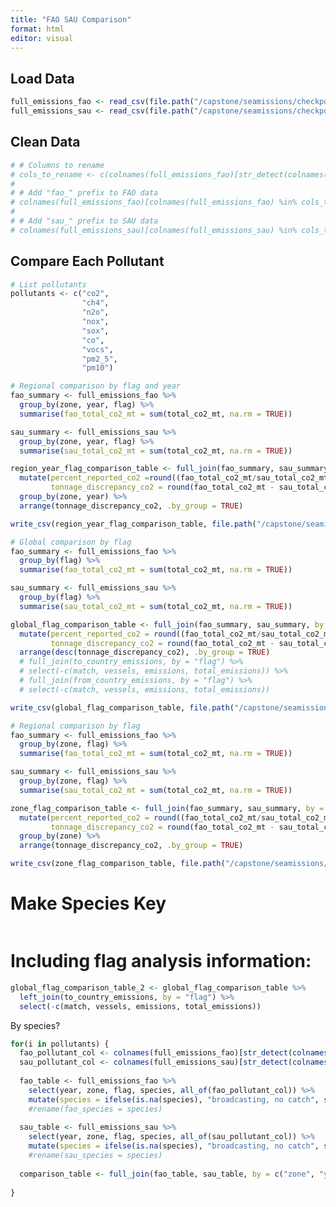 ```yaml
---
title: "FAO SAU Comparison"
format: html
editor: visual
---
```


## Load Data

```r
full_emissions_fao <- read_csv(file.path("/capstone/seamissions/checkpoint/full_emissions_fao.csv"), show_col_types = FALSE)
full_emissions_sau <- read_csv(file.path("/capstone/seamissions/checkpoint/full_emissions_sau.csv"), show_col_types = FALSE)
```

## Clean Data

```r
# # Columns to rename
# cols_to_rename <- c(colnames(full_emissions_fao)[str_detect(colnames(full_emissions_fao), "_mt")])
# 
# # Add "fao_" prefix to FAO data
# colnames(full_emissions_fao)[colnames(full_emissions_fao) %in% cols_to_rename] <- paste0("fao_", colnames(full_emissions_fao)[colnames(full_emissions_fao) %in% cols_to_rename])
# 
# # Add "sau_" prefix to SAU data
# colnames(full_emissions_sau)[colnames(full_emissions_sau) %in% cols_to_rename] <- paste0("sau_", colnames(full_emissions_sau)[colnames(full_emissions_sau) %in% cols_to_rename])
```

## Compare Each Pollutant

```r
# List pollutants
pollutants <- c("co2", 
                "ch4",
                "n2o",
                "nox",
                "sox",
                "co",
                "vocs",
                "pm2_5",
                "pm10")

# Regional comparison by flag and year
fao_summary <- full_emissions_fao %>%
  group_by(zone, year, flag) %>%
  summarise(fao_total_co2_mt = sum(total_co2_mt, na.rm = TRUE))

sau_summary <- full_emissions_sau %>%
  group_by(zone, year, flag) %>%
  summarise(sau_total_co2_mt = sum(total_co2_mt, na.rm = TRUE))

region_year_flag_comparison_table <- full_join(fao_summary, sau_summary, by = c("zone", "year", "flag")) %>%
  mutate(percent_reported_co2 =round((fao_total_co2_mt/sau_total_co2_mt)*100, 2),
         tonnage_discrepancy_co2 = round(fao_total_co2_mt - sau_total_co2_mt, 2))  %>%
  group_by(zone, year) %>%
  arrange(tonnage_discrepancy_co2, .by_group = TRUE)

write_csv(region_year_flag_comparison_table, file.path("/capstone/seamissions/checkpoint/region_year_flag_comparison_table.csv"))

# Global comparison by flag
fao_summary <- full_emissions_fao %>%
  group_by(flag) %>%
  summarise(fao_total_co2_mt = sum(total_co2_mt, na.rm = TRUE))

sau_summary <- full_emissions_sau %>%
  group_by(flag) %>%
  summarise(sau_total_co2_mt = sum(total_co2_mt, na.rm = TRUE))

global_flag_comparison_table <- full_join(fao_summary, sau_summary, by = "flag") %>%
  mutate(percent_reported_co2 = round((fao_total_co2_mt/sau_total_co2_mt)*100, 2),
         tonnage_discrepancy_co2 = round(fao_total_co2_mt - sau_total_co2_mt, 2)) %>%
  arrange(desc(tonnage_discrepancy_co2), .by_group = TRUE)
  # full_join(to_country_emissions, by = "flag") %>%
  # select(-c(match, vessels, emissions, total_emissions)) %>%
  # full_join(from_country_emissions, by = "flag") %>%
  # select(-c(match, vessels, emissions, total_emissions)) 

write_csv(global_flag_comparison_table, file.path("/capstone/seamissions/checkpoint/global_flag_comparison_table.csv"))

# Regional comparison by flag
fao_summary <- full_emissions_fao %>%
  group_by(zone, flag) %>%
  summarise(fao_total_co2_mt = sum(total_co2_mt, na.rm = TRUE))

sau_summary <- full_emissions_sau %>%
  group_by(zone, flag) %>%
  summarise(sau_total_co2_mt = sum(total_co2_mt, na.rm = TRUE))

zone_flag_comparison_table <- full_join(fao_summary, sau_summary, by = c("zone", "flag")) %>%
  mutate(percent_reported_co2 = round((fao_total_co2_mt/sau_total_co2_mt)*100, 2),
         tonnage_discrepancy_co2 = round(fao_total_co2_mt - sau_total_co2_mt, 2)) %>%
  group_by(zone) %>%
  arrange(tonnage_discrepancy_co2, .by_group = TRUE)

write_csv(zone_flag_comparison_table, file.path("/capstone/seamissions/checkpoint/zone_flag_comparison_table.csv"))

```

# Make Species Key

```r
 
```

# Including flag analysis information:

```r
global_flag_comparison_table_2 <- global_flag_comparison_table %>%
  left_join(to_country_emissions, by = "flag") %>%
  select(-c(match, vessels, emissions, total_emissions))
```


By species?


```r
for(i in pollutants) {
  fao_pollutant_col <- colnames(full_emissions_fao)[str_detect(colnames(full_emissions_fao), pollutants[1])]
  sau_pollutant_col <- colnames(full_emissions_sau)[str_detect(colnames(full_emissions_sau), pollutants[1])]
  
  fao_table <- full_emissions_fao %>%
    select(year, zone, flag, species, all_of(fao_pollutant_col)) %>%
    mutate(species = ifelse(is.na(species), "broadcasting, no catch", species))
    #rename(fao_species = species)
  
  sau_table <- full_emissions_sau %>%
    select(year, zone, flag, species, all_of(sau_pollutant_col)) %>%
    mutate(species = ifelse(is.na(species), "broadcasting, no catch", species))
    #rename(sau_species = species)
  
  comparison_table <- full_join(fao_table, sau_table, by = c("zone", "year", "flag", "species"))
  
}
```

